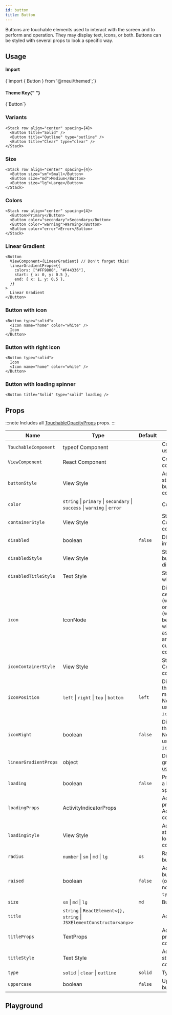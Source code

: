 ```yaml
---
id: button
title: Button
---
```



<IconsStyle />

Buttons are touchable elements used to interact with the screen and to perform and operation. They may display text, icons, or both. Buttons can be styled with several props to look a specific way.

## Usage

<div class="row inline-flex-center">
  <div class="col col--3">
    <h4>Import</h4>
  </div>
  <div class="col col--9">
    <CodeBlock>{`import { Button } from '@rneui/themed';`}</CodeBlock>
  </div>
  <div class="col col--3">
    <h4>
      Theme Key{" "}
      <a href="../customizing#using-themeprovider">
        <BiInfoCircle />
      </a>
    </h4>
  </div>
  <div class="col col--9">
    <CodeBlock>{`Button`}</CodeBlock>
  </div>
</div>

### Variants

```tsx live
<Stack row align="center" spacing={4}>
  <Button title="Solid" />
  <Button title="Outline" type="outline" />
  <Button title="Clear" type="clear" />
</Stack>
```

### Size

```tsx live
<Stack row align="center" spacing={4}>
  <Button size="sm">Small</Button>
  <Button size="md">Medium</Button>
  <Button size="lg">Large</Button>
</Stack>
```

### Colors

```tsx live
<Stack row align="center" spacing={4}>
  <Button>Primary</Button>
  <Button color="secondary">Secondary</Button>
  <Button color="warning">Warning</Button>
  <Button color="error">Error</Button>
</Stack>
```

### Linear Gradient

```tsx live
<Button
  ViewComponent={LinearGradient} // Don't forget this!
  linearGradientProps={{
    colors: ["#FF9800", "#F44336"],
    start: { x: 0, y: 0.5 },
    end: { x: 1, y: 0.5 },
  }}
>
  Linear Gradient
</Button>
```

### Button with icon

```tsx live
<Button type="solid">
  <Icon name="home" color="white" />
  Icon
</Button>
```

### Button with right icon

```tsx live
<Button type="solid">
  Icon
  <Icon name="home" color="white" />
</Button>
```

### Button with loading spinner

```tsx live
<Button title="Solid" type="solid" loading />
```

<Usage />

## Props

:::note
Includes all [TouchableOpacityProps](https://reactnative.dev/docs/touchableopacity#props) props.
:::

<div class='table-responsive'>

| Name                  | Type                                                                      | Default | Description                                                                                                                                              |
| --------------------- | ------------------------------------------------------------------------- | ------- | -------------------------------------------------------------------------------------------------------------------------------------------------------- |
| `TouchableComponent`  | typeof Component                                                          |         | Component for user interaction.                                                                                                                          |
| `ViewComponent`       | React Component                                                           |         | Component for container.                                                                                                                                 |
| `buttonStyle`         | View Style                                                                |         | Add additional styling for button component.                                                                                                             |
| `color`               | `string` \| `primary` \| `secondary` \| `success` \| `warning` \| `error` |         | Color of Button                                                                                                                                          |
| `containerStyle`      | View Style                                                                |         | Styling for Component container.                                                                                                                         |
| `disabled`            | boolean                                                                   | `false` | Disables user interaction.                                                                                                                               |
| `disabledStyle`       | View Style                                                                |         | Style of the button when disabled.                                                                                                                       |
| `disabledTitleStyle`  | Text Style                                                                |         | Style of the title when disabled.                                                                                                                        |
| `icon`                | IconNode                                                                  |         | Displays a centered icon (when no title) or to the left (with text). (can be used along with iconRight as well). Can be an object or a custom component. |
| `iconContainerStyle`  | View Style                                                                |         | Styling for Icon Component container.                                                                                                                    |
| `iconPosition`        | `left` \| `right` \| `top` \| `bottom`                                    | `left`  | Displays Icon to the position mentioned. Needs to be used along with `icon` prop.                                                                        |
| `iconRight`           | boolean                                                                   | `false` | Displays Icon to the right of title. Needs to be used along with `icon` prop.                                                                            |
| `linearGradientProps` | object                                                                    |         | Displays a linear gradient. See [usage](#linear-gradient).                                                                                               |
| `loading`             | boolean                                                                   | `false` | Prop to display a loading spinner.                                                                                                                       |
| `loadingProps`        | ActivityIndicatorProps                                                    |         | Add additional props for ActivityIndicator component.                                                                                                    |
| `loadingStyle`        | View Style                                                                |         | Add additional styling for loading component.                                                                                                            |
| `radius`              | `number` \| `sm` \| `md` \| `lg`                                          | `xs`    | Radius of button                                                                                                                                         |
| `raised`              | boolean                                                                   | `false` | Add raised button styling (optional). Has no effect if `type="clear"`.                                                                                   |
| `size`                | `sm` \| `md` \| `lg`                                                      | `md`    | Button size                                                                                                                                              |
| `title`               | `string` \| `ReactElement<{}, string` \| `JSXElementConstructor<any>>`    |         | Add button title.                                                                                                                                        |
| `titleProps`          | TextProps                                                                 |         | Add additional props for Text component.                                                                                                                 |
| `titleStyle`          | Text Style                                                                |         | Add additional styling for title component.                                                                                                              |
| `type`                | `solid` \| `clear` \| `outline`                                           | `solid` | Type of button.                                                                                                                                          |
| `uppercase`           | boolean                                                                   | `false` | Uppercase button title                                                                                                                                   |

</div>

## Playground

<Play />
